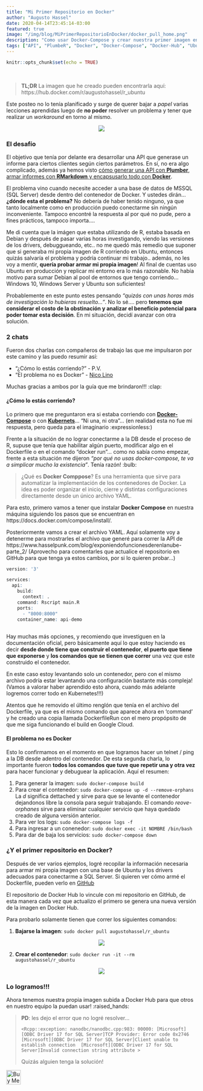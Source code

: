 ```yaml
---
title: "Mi Primer Repositorio en Docker"
author: "Augusto Hassel"
date: 2020-04-14T23:45:14-03:00
featured: true
image: "/img/blog/MiPrimerRepositorioEnDocker/docker_pull_home.png"
description: "Como usar Docker-Compose y crear nuestra primer imagen en Docker Hub"
tags: ["API", "PlumbeR", "Docker", "Docker-Compose", "Docker-Hub", "Ubuntu", "Linux"]
---
```


```r
knitr::opts_chunk$set(echo = TRUE)
```
<br>

> **TL;DR** La imagen que he creado pueden encontrarla aquí: https://hub.docker.com/r/augustohassel/r_ubuntu

Este posteo no lo tenía planificado y surge de querer bajar a *papel* varias lecciones aprendidas luego de **no poder** resolver un problema y tener que realizar un *workaround* en torno al mismo.

<p align="center" width="50px" height="auto"> <img src='/img/blog/MiPrimerRepositorioEnDocker/docker_pull_0.png' style='max-width: 65%'/></p>

### El desafío

El objetivo que tenía por delante era desarrollar una API que generase un informe para ciertos clientes según ciertos parámetros. En sí, no era algo complicado, además ya hemos visto [cómo generar una API con **Plumber**](https://www.hasselpunk.com/blog/exponiendofuncionesderenlanube-parte_1/), [armar informes con **RMarkdown** y encapsusarlo todo con **Docker**](https://www.hasselpunk.com/blog/exponiendofuncionesderenlanube-parte_2/). 

El problema vino cuando necesite acceder a una base de datos de MSSQL (SQL Server) desde dentro del contenedor de Docker. Y ustedes dirán... **¿dónde esta el problema?** No debería de haber tenido ninguno, ya que tanto localmente como en producción puedo conectarme sin ningún inconveniente. Tampoco encontré la respuesta al por qué no pude, pero a fines prácticos, tampoco importa.... 

Me di cuenta que la imágen que estaba utilizando de R, estaba basada en Debian y después de pasar varias horas investigando, viendo las versiones de los drivers, debuggueando, etc.. no me quedó más remedio que suponer que si generaba mi propia imagen de R corriendo en Ubuntu, entonces quizás salvaría el problema y podría continuar mi trabajo.. además, no les voy a mentir, **quería probar armar mi propia imagen**! Al final de cuentas uso Ubuntu en producción y replicar mi entorno era lo más razonable. No había motivo para sumar Debian al pool de entornos que tengo corriendo... Windows 10, Windows Server y Ubuntu son suficientes!

Probablemente en este punto estes pensando *"quizás con unas horas más de investigación lo hubieras resuelto..."*. No lo sé.... pero **tenemos que considerar el costo de la obstinación y analizar el beneficio potencial para poder tomar esta decisión**. En mi situación, decidí avanzar con otra solución.

### 2 chats

Fueron dos charlas con compañeros de trabajo las que me impulsaron por este camino y las puedo resumir así:

- "¿Cómo lo estás corriendo?" - P.V.
- "El problema no es Docker" - [Nico Lino](https://twitter.com/NicolasLin0)

Muchas gracias a ambos por la guía que me brindaron!!! :clap:


#### ¿Cómo lo estás corriendo?

Lo primero que me preguntaron era si estaba corriendo con **[Docker-Compose](https://docs.docker.com/compose/)** o con **[Kubernets](https://cloud.google.com/kubernetes-engine?hl=es)**... "Ni una, ni otra"... (en realidad esta no fue mi respuesta, pero queda para el imaginario :expressionless:) 

Frente a la situación de no lograr conectarme a la DB desde el proceso de R, supuse que tenía que habilitar algún puerto, modificar algo en el Dockerfile o en el comando "docker run"... como no sabía como empezar, frente a esta situación me dijeron *"por qué no usas docker-compose, te va a simplicar mucho la existencia"*. Tenía razón! :bulb:

> ¿Qué es **Docker Comppose**? Es una herramienta que sirve para automatizar la implementación de los contenedores de Docker. La idea es poder organizar el inicio, cierre y distintas configuraciones directamente desde un único archivo YAML.

Para esto, primero vamos a tener que instalar **Docker Compose** en nuestra máquina siguiendo los pasos que se encuentran en https://docs.docker.com/compose/install/.

Posteriormente vamos a crear el archivo YAML. Aquí solamente voy a detenerme para mostrarles el archivo que generé para correr la API de https://www.hasselpunk.com/blog/exponiendofuncionesderenlanube-parte_2/ (Aprovecho para comentarles que actualice el repositorio en GitHub para que tenga ya estos cambios, por si lo quieren probar...)

```r
version: '3'

services:
  api:
    build: 
      context: . 
    command: Rscript main.R 
    ports:
      - "8000:8000" 
    container_name: api-demo
    
```

Hay muchas más opciones, y recomiendo que investiguen en la documentación oficial, pero básicamente aquí lo que estoy haciendo es decir **desde donde tiene que construir el contenedor**, **el puerto que tiene que exponerse** y **los comandos que se tienen que correr** una vez que este construido el contenedor. 

En este caso estoy levantando solo un contenedor, pero con el mismo archivo podría estar levantando una configuración bastante más compleja! (Vamos a valorar haber aprendido esto ahora, cuando más adelante logremos correr todo en Kubernetes!!!)

Atentos que he removido el último renglón que tenía en el archivo del Dockerfile, ya que es el mismo comando que aparece ahora en 'command' y he creado una copia llamada DockerfileRun con el mero propópsito de que me siga funcionando el build en Google Cloud.

#### El problema no es Docker

Esto lo confirmamos en el momento en que logramos hacer un telnet / ping a la DB desde adentro del contenedor. De esta segunda charla, lo importante fueron **todos los comandos que tuve que repetir una y otra vez** para hacer funcionar y debuguear la aplicación. Aquí el resumen:

1. Para generar la imagen: `sudo docker-compose build`
2. Para crear el contenedor: `sudo docker-compose up -d --remove-orphans` La *d* significa dettached y sirve para que se levante el contenedor dejandonos libre la consola para seguir trabajando. El comando *reove-orphanes* sirve para eliminar cualquier servicio que haya quedado creado de alguna versión anterior.
3. Para ver los logs: `sudo docker-compose logs -f`
4. Para ingresar a un conenedor: `sudo docker exec -it NOMBRE /bin/bash`
5. Para dar de baja los servicios: `sudo docker-compose down`

### ¿Y el primer repositorio en Docker?

Después de ver varios ejemplos, logré recopilar la información necesaria para armar mi propia imagen con una base de Ubuntu y los drivers adecuados para conectarme a SQL Server. Si quieren ver cómo armé el Dockerfile, pueden verlo en [GitHub](https://github.com/augustohassel/DockerfileRUbuntu/blob/master/Dockerfile)  

El repositorio de Docker Hub lo vincule con mi repositorio en GitHub, de esta manera cada vez que actualizo el primero se genera una nueva versión de la imagen en Docker Hub. 

Para probarlo solamente tienen que correr los siguientes comandos:

1. **Bajarse la imagen**: `sudo docker pull augustohassel/r_ubuntu`


<p align="center" width="50px" height="auto"> <img src='/img/blog/MiPrimerRepositorioEnDocker/docker_pull_1.png' style='max-width: 65%'/></p>


2. **Crear el contenedor**: `sudo docker run -it --rm augustohassel/r_ubuntu`

<p align="center" width="50px" height="auto"> <img src='/img/blog/MiPrimerRepositorioEnDocker/docker_pull_2.png' style='max-width: 65%'/></p>


### Lo logramos!!!

Ahora tenemos nuestra propia imagen subida a Docker Hub para que otros en nuestro equipo la puedan usar! :raised_hands:


> **PD**: les dejo el error que no logré resolver... 
> 
> `<Rcpp::exception: nanodbc/nanodbc.cpp:983: 00000: [Microsoft][ODBC Driver 17 for SQL Server]TCP Provider: Error code 0x2746  [Microsoft][ODBC Driver 17 for SQL Server]Client unable to establish connection  [Microsoft][ODBC Driver 17 for SQL Server]Invalid connection string attribute >`
>
> Quizás alguien tenga la solución! 

<a href="https://www.buymeacoffee.com/augustohassel" target="_blank"><img src='https://cdn.buymeacoffee.com/buttons/arial-blue.png' alt="Buy Me A Coffee" align="left" height="38"/></a><br><br>